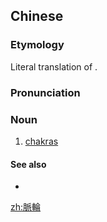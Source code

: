 {{also|脉轮}}
==Chinese==
{{zh-forms|s=脉轮}}

===Etymology===
{{zh-compound|脈|輪|arteries and veins, pulse|wheel, circle, round}} Literal translation of {{cog|sa|चक्र|sc=Deva|tr=cakra||wheel, circle, point}}.

===Pronunciation===
{{zh-pron
|m=màilún
|cat=n
}}

===Noun===
{{zh-noun}}

# [[chakra]]s

====See also====
* {{pedialite|lang=zh}}

[[zh:脈輪]]